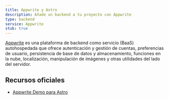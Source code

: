 ```yaml
---
title: Appwrite y Astro
description: Añade un backend a tu proyecto con Appwrite
type: backend
service: Appwrite
stub: true
---
```


[Appwrite](https://appwrite.io/) es una plataforma de backend como servicio (BaaS) autohospedada que ofrece autenticación y gestión de cuentas, preferencias de usuario, persistencia de base de datos y almacenamiento, funciones en la nube, localización, manipulación de imágenes y otras utilidades del lado del servidor.

## Recursos oficiales
- [Appwrite Demo para Astro](https://github.com/appwrite/demos-for-astro)
